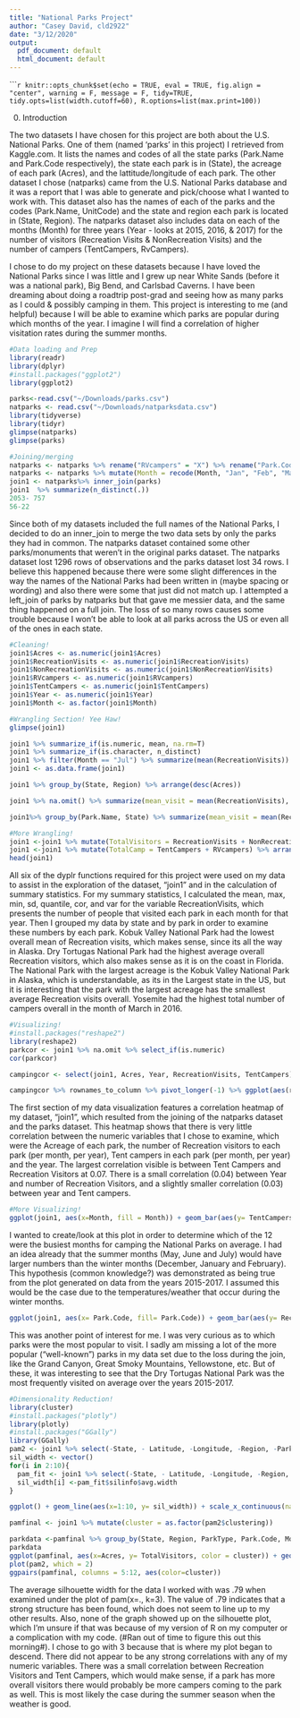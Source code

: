 ```yaml
---
title: "National Parks Project"
author: "Casey David, cld2922"
date: "3/12/2020"
output:
  pdf_document: default
  html_document: default
---
```


``````r
knitr::opts_chunk$set(echo = TRUE, eval = TRUE, fig.align = "center", warning = F, message = F,
tidy=TRUE, tidy.opts=list(width.cutoff=60), R.options=list(max.print=100))
```

0. Introduction

  The two datasets I have chosen for this project are both about the U.S. National Parks. One of them (named 'parks' in this project) I retrieved from Kaggle.com. It lists the names and codes of all the state parks (Park.Name and Park.Code respectively), the state each park is in (State), the acreage of each park (Acres), and the lattitude/longitude of each park. The other dataset I chose (natparks) came from the U.S. National Parks database and it was a report that I was able to generate and pick/choose what I wanted to work with. This dataset also has the names of each of the parks and the codes (Park.Name, UnitCode) and the state and region each park is located in (State, Region). The natparks dataset also includes data on each of the months (Month) for three years (Year - looks at 2015, 2016, & 2017) for the number of visitors (Recreation Visits & NonRecreation Visits) and the number of campers (TentCampers, RvCampers). 
  
  I chose to do my project on these datasets because I have loved the National Parks since I was little and I grew up near White Sands (before it was a national park), Big Bend, and Carlsbad Caverns. I have been dreaming about doing a roadtrip post-grad and seeing how as many parks as I could & possibly camping in them. This project is interesting to me (and helpful) because I will be able to examine which parks are popular during which months of the year. I imagine I will find a correlation of higher visitation rates during the summer months. 



```R
#Data loading and Prep
library(readr)
library(dplyr)
#install.packages("ggplot2")
library(ggplot2)

parks<-read.csv("~/Downloads/parks.csv")
natparks <- read.csv("~/Downloads/natparksdata.csv")
library(tidyverse)
library(tidyr)
glimpse(natparks)
glimpse(parks)
```

```R
#Joining/merging
natparks <- natparks %>% rename("RVcampers" = "X") %>% rename("Park.Code"= "UnitCode")
natparks <- natparks %>% mutate(Month = recode(Month, "Jan", "Feb", "Mar", "Apr", "May", "Jun", "Jul", "Aug", "Sep", "Oct", "Nov", "Dec"))
join1 <- natparks%>% inner_join(parks)
join1  %>% summarize(n_distinct(.))
2053- 757
56-22
```
Since both of my datasets included the full names of the National Parks, I decided to do an inner_join to merge the two data sets by only the parks they had in common. The natparks dataset contained some other parks/monuments that weren't in the original parks dataset. The natparks dataset lost 1296 rows of observations and the parks dataset lost 34 rows. I believe this happened because there were some slight differences in the way the names of the National Parks had been written in (maybe spacing or wording) and also there were some that just did not match up. I attempted a left_join of parks by natparks but that gave me messier data, and the same thing happened on a full join. The loss of so many rows causes some trouble because I won't be able to look at all parks across the US or even all of the ones in each state.



```R
#Cleaning! 
join1$Acres <- as.numeric(join1$Acres)
join1$RecreationVisits <- as.numeric(join1$RecreationVisits)
join1$NonRecreationVisits <- as.numeric(join1$NonRecreationVisits)
join1$RVcampers <- as.numeric(join1$RVcampers)
join1$TentCampers <- as.numeric(join1$TentCampers)
join1$Year <- as.numeric(join1$Year)
join1$Month <- as.factor(join1$Month)
```


```R
#Wrangling Section! Yee Haw! 
glimpse(join1)

join1 %>% summarize_if(is.numeric, mean, na.rm=T)
join1 %>% summarize_if(is.character, n_distinct)
join1 %>% filter(Month == "Jul") %>% summarize(mean(RecreationVisits))
join1 <- as.data.frame(join1)

join1 %>% group_by(State, Region) %>% arrange(desc(Acres))

join1 %>% na.omit() %>% summarize(mean_visit = mean(RecreationVisits), sd_visit = sd(RecreationVisits), quantile_visit = quantile(RecreationVisits, .90), min_visit= min(RecreationVisits), max_visit= max(RecreationVisits), cor_visit= cor(Year, RecreationVisits))

join1%>% group_by(Park.Name, State) %>% summarize(mean_visit = mean(RecreationVisits), sd_visit = sd(RecreationVisits), quantile_visit = quantile(RecreationVisits, .90), min_visit= min(RecreationVisits), max_visit= max(RecreationVisits), cor_visit= cor(Year, RecreationVisits), var_visit = var(RecreationVisits)) %>% na.omit 
```



```R
#More Wrangling!
join1 <-join1 %>% mutate(TotalVisitors = RecreationVisits + NonRecreationVisits + RVcampers)
join1 <-join1 %>% mutate(TotalCamp = TentCampers + RVcampers) %>% arrange(desc(TotalCamp))
head(join1)

``` 

All six of the dyplr functions required for this project were used on my data to assist in the exploration of the dataset, "join1" and in the calculation of summary statistics. For my summary statistics, I calculated the mean, max, min, sd, quantile, cor, and var for the variable RecreationVisits, which presents the number of people that visited each park in each month for that year. Then I grouped my data by state and by park in order to examine these numbers by each park. Kobuk Valley National Park had the lowest overall mean of Recreation visits, which makes sense, since its all the way in Alaska. Dry Tortugas National Park had the highest average overall Recreation visitors, which also makes sense as it is on the coast in Florida. The National Park with the largest acreage is the Kobuk Valley National Park in Alaska, which is understandable, as its in the Largest state in the US, but it is interesting that the park with the largest acreage has the smallest average Recreation visits overall. Yosemite had the highest total number of campers overall in the month of March in 2016. 


```R
#Visualizing!
#install.packages("reshape2")
library(reshape2)
parkcor <- join1 %>% na.omit %>% select_if(is.numeric)
cor(parkcor)

campingcor <- select(join1, Acres, Year, RecreationVisits, TentCampers) %>% cor(.) %>% as.data.frame

campingcor %>% rownames_to_column %>% pivot_longer(-1) %>% ggplot(aes(rowname, name, fill= value)) +geom_tile() + geom_text(aes(label = round(value, 2))) + xlab('') + ylab ('') + ggtitle("Correlation Heatmap of Join1 variables")
```

The first section of my data visualization features a correlation heatmap of my dataset, "join1", which resulted from the joining of the natparks dataset and the parks dataset. This heatmap shows that there is very little correlation between the numeric variables that I chose to examine, which were the Acreage of each park, the number of Recreation visitors to each park (per month, per year), Tent campers in each park (per month, per year) and the year. The largest correlation visible is between Tent Campers and Recreation Visitors at 0.07. There is a small correlation (0.04) between Year and number of Recreation Visitors, and a slightly smaller correlation (0.03) between year and Tent campers. 
```R
#More Visualizing! 
ggplot(join1, aes(x=Month, fill = Month)) + geom_bar(aes(y= TentCampers), stat= "summary", fun.y = "mean") + ggtitle("Average Number of Tent Campers per Month") + ylab("Number of Tent Campers")
```
I wanted to create/look at this plot in order to determine which of the 12 were the busiest months for camping the National Parks on average. I had an idea already that the summer months (May, June and July) would have larger numbers than the winter months (December, January and February). This hypothesis (common knowledge?) was demonstrated as being true from the plot generated on data from the years 2015-2017. I assumed this would be the case due to the temperatures/weather that occur during the winter months. 
```R
ggplot(join1, aes(x= Park.Code, fill= Park.Code)) + geom_bar(aes(y= RecreationVisits), stat= "summary", fun.y = "mean") + ggtitle("Average Number of Visitors per Park (2015-2017)") + theme(legend.position = "none") + xlab("National Park (code name)") + theme(axis.text.x= element_text(angle = 90))


```
This was another point of interest for me. I was very curious as to which parks were the most popular to visit. I sadly am missing a lot of the more popular ("well-known") parks in my data set due to the loss during the join, like the Grand Canyon, Great Smoky Mountains, Yellowstone, etc. But of these, it was interesting to see that the Dry Tortugas National Park was the most frequently visited on average over the years 2015-2017. 
```R
#Dimensionality Reduction!
library(cluster)
#install.packages("plotly")
library(plotly)
#install.packages("GGally")
library(GGally)
pam2 <- join1 %>% select(-State, - Latitude, -Longitude, -Region, -ParkType, -Park.Code, -Month, -Park.Name) %>% pam(3)
sil_width <- vector()
for(i in 2:10){
  pam_fit <- join1 %>% select(-State, - Latitude, -Longitude, -Region, -ParkType, -Park.Code, -Month, -Park.Name) %>% pam(i)
  sil_width[i] <-pam_fit$silinfo$avg.width
}

ggplot() + geom_line(aes(x=1:10, y= sil_width)) + scale_x_continuous(name = "k", breaks = 1:10)

pamfinal <- join1 %>% mutate(cluster = as.factor(pam2$clustering))

parkdata <-pamfinal %>% group_by(State, Region, ParkType, Park.Code, Month, Park.Name) %>% count(cluster) %>% arrange(desc(n)) %>% pivot_wider(names_from = "cluster", values_from = "n", values_fill = list('n' = 0))
parkdata
ggplot(pamfinal, aes(x=Acres, y= TotalVisitors, color = cluster)) + geom_point() + ggtitle("Park Acreage vs. Total Number of Visitors")
plot(pam2, which = 2)
ggpairs(pamfinal, columns = 5:12, aes(color=cluster))
```

The average silhouette width for the data I worked with was .79 when examined under the plot of pam(x=., k=3). The value of .79 indicates that a strong structure has been found, which does not seem to line up to my other results. Also, none of the graph showed up on the silhouette plot, which I'm unsure if that was because of my version of R on my computer or a complication with my code. (#Ran out of time to figure this out this morning#). I chose to go with 3 because that is where my plot began to descend. 
  There did not appear to be any strong correlations with any of my numeric variables. There was a small correlation between Recreation Visitors and Tent Campers, which would make sense, if a park has more overall visitors there would probably be more campers coming to the park as well. This is most likely the case during the summer season when the weather is good.






